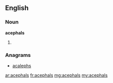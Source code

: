 ==English==

===Noun===
'''acephals'''

# {{plural of|acephal}}

===Anagrams===
* [[acalephs#English|acalephs]]

[[ar:acephals]]
[[fr:acephals]]
[[mg:acephals]]
[[my:acephals]]